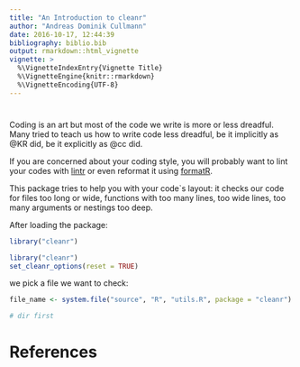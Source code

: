 ```yaml
---
title: "An Introduction to cleanr"
author: "Andreas Dominik Cullmann"
date: 2016-10-17, 12:44:39
bibliography: biblio.bib
output: rmarkdown::html_vignette
vignette: >
  %\VignetteIndexEntry{Vignette Title}
  %\VignetteEngine{knitr::rmarkdown}
  %\VignetteEncoding{UTF-8}
---
```

# 
Coding is an art but most of the code we write is more or less dreadful.
Many tried to teach us how to write code less dreadful, be it implicitly as
@KR did,
be it explicitly as
@cc
did.

If you are concerned about your coding style, you will probably want to lint 
your codes with [lintr]( https://CRAN.R-project.org/package=lintr) or even 
reformat it using [formatR](https://CRAN.R-project.org/package=formatR).

This package tries to help you with your code`s layout:
it checks our code for files too long or wide, functions with too
many lines, too wide lines, too many arguments or nestings too deep.


After loading the package:
```r
library("cleanr")
```
```r
library("cleanr")
set_cleanr_options(reset = TRUE)

```

we pick a file we want to check:
```r
file_name <- system.file("source", "R", "utils.R", package = "cleanr")

```

```r
# dir first
```
# References

